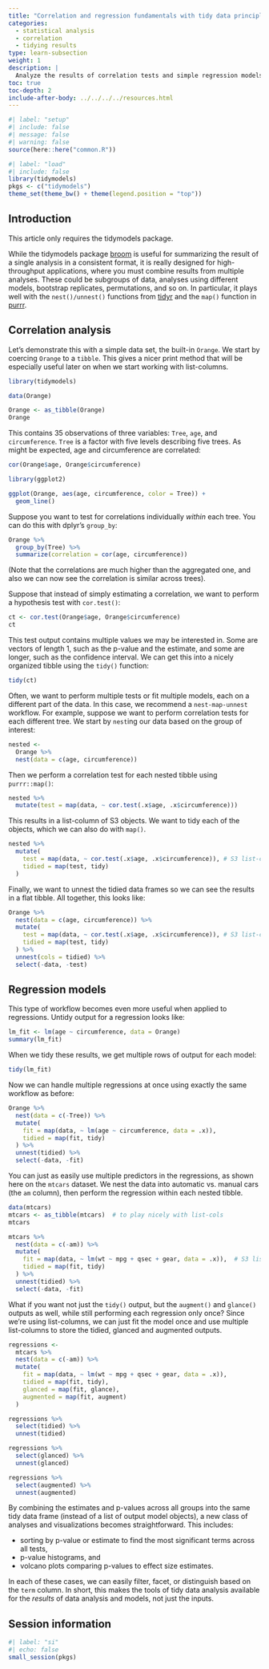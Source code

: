 ```yaml
---
title: "Correlation and regression fundamentals with tidy data principles"
categories:
  - statistical analysis
  - correlation
  - tidying results
type: learn-subsection
weight: 1
description: | 
  Analyze the results of correlation tests and simple regression models for many data sets at once.
toc: true
toc-depth: 2
include-after-body: ../../../../resources.html
---
```


```r
#| label: "setup"
#| include: false
#| message: false
#| warning: false
source(here::here("common.R"))
```

```r
#| label: "load"
#| include: false
library(tidymodels)
pkgs <- c("tidymodels")
theme_set(theme_bw() + theme(legend.position = "top"))
```

## Introduction

This article only requires the tidymodels package.

While the tidymodels package [broom](https://broom.tidyverse.org/) is useful for summarizing the result of a single analysis in a consistent format, it is really designed for high-throughput applications, where you must combine results from multiple analyses. These could be subgroups of data, analyses using different models, bootstrap replicates, permutations, and so on. In particular, it plays well with the `nest()/unnest()` functions from [tidyr](https://tidyr.tidyverse.org/) and the `map()` function in [purrr](https://purrr.tidyverse.org/).

## Correlation analysis

Let's demonstrate this with a simple data set, the built-in `Orange`. We start by coercing `Orange` to a `tibble`. This gives a nicer print method that will be especially useful later on when we start working with list-columns.

```r
library(tidymodels)

data(Orange)

Orange <- as_tibble(Orange)
Orange
```

This contains 35 observations of three variables: `Tree`, `age`, and `circumference`. `Tree` is a factor with five levels describing five trees. As might be expected, age and circumference are correlated:

```r
cor(Orange$age, Orange$circumference)

library(ggplot2)

ggplot(Orange, aes(age, circumference, color = Tree)) +
  geom_line()
```

Suppose you want to test for correlations individually *within* each tree. You can do this with dplyr's `group_by`:

```r
Orange %>% 
  group_by(Tree) %>%
  summarize(correlation = cor(age, circumference))
```

(Note that the correlations are much higher than the aggregated one, and also we can now see the correlation is similar across trees).

Suppose that instead of simply estimating a correlation, we want to perform a hypothesis test with `cor.test()`:

```r
ct <- cor.test(Orange$age, Orange$circumference)
ct
```

This test output contains multiple values we may be interested in. Some are vectors of length 1, such as the p-value and the estimate, and some are longer, such as the confidence interval. We can get this into a nicely organized tibble using the `tidy()` function:

```r
tidy(ct)
```

Often, we want to perform multiple tests or fit multiple models, each on a different part of the data. In this case, we recommend a `nest-map-unnest` workflow. For example, suppose we want to perform correlation tests for each different tree. We start by `nest`ing our data based on the group of interest:

```r
nested <- 
  Orange %>% 
  nest(data = c(age, circumference))
```

Then we perform a correlation test for each nested tibble using `purrr::map()`:

```r
nested %>% 
  mutate(test = map(data, ~ cor.test(.x$age, .x$circumference)))
```

This results in a list-column of S3 objects. We want to tidy each of the objects, which we can also do with `map()`.

```r
nested %>% 
  mutate(
    test = map(data, ~ cor.test(.x$age, .x$circumference)), # S3 list-col
    tidied = map(test, tidy)
  ) 
```

Finally, we want to unnest the tidied data frames so we can see the results in a flat tibble. All together, this looks like:

```r
Orange %>% 
  nest(data = c(age, circumference)) %>% 
  mutate(
    test = map(data, ~ cor.test(.x$age, .x$circumference)), # S3 list-col
    tidied = map(test, tidy)
  ) %>% 
  unnest(cols = tidied) %>% 
  select(-data, -test)
```

## Regression models

This type of workflow becomes even more useful when applied to regressions. Untidy output for a regression looks like:

```r
lm_fit <- lm(age ~ circumference, data = Orange)
summary(lm_fit)
```

When we tidy these results, we get multiple rows of output for each model:

```r
tidy(lm_fit)
```

Now we can handle multiple regressions at once using exactly the same workflow as before:

```r
Orange %>%
  nest(data = c(-Tree)) %>% 
  mutate(
    fit = map(data, ~ lm(age ~ circumference, data = .x)),
    tidied = map(fit, tidy)
  ) %>% 
  unnest(tidied) %>% 
  select(-data, -fit)
```

You can just as easily use multiple predictors in the regressions, as shown here on the `mtcars` dataset. We nest the data into automatic vs. manual cars (the `am` column), then perform the regression within each nested tibble.

```r
data(mtcars)
mtcars <- as_tibble(mtcars)  # to play nicely with list-cols
mtcars

mtcars %>%
  nest(data = c(-am)) %>% 
  mutate(
    fit = map(data, ~ lm(wt ~ mpg + qsec + gear, data = .x)),  # S3 list-col
    tidied = map(fit, tidy)
  ) %>% 
  unnest(tidied) %>% 
  select(-data, -fit)
```

What if you want not just the `tidy()` output, but the `augment()` and `glance()` outputs as well, while still performing each regression only once? Since we're using list-columns, we can just fit the model once and use multiple list-columns to store the tidied, glanced and augmented outputs.

```r
regressions <- 
  mtcars %>%
  nest(data = c(-am)) %>% 
  mutate(
    fit = map(data, ~ lm(wt ~ mpg + qsec + gear, data = .x)),
    tidied = map(fit, tidy),
    glanced = map(fit, glance),
    augmented = map(fit, augment)
  )

regressions %>% 
  select(tidied) %>% 
  unnest(tidied)

regressions %>% 
  select(glanced) %>% 
  unnest(glanced)

regressions %>% 
  select(augmented) %>% 
  unnest(augmented)
```

By combining the estimates and p-values across all groups into the same tidy data frame (instead of a list of output model objects), a new class of analyses and visualizations becomes straightforward. This includes:

- sorting by p-value or estimate to find the most significant terms across all tests,
- p-value histograms, and
- volcano plots comparing p-values to effect size estimates.

In each of these cases, we can easily filter, facet, or distinguish based on the `term` column. In short, this makes the tools of tidy data analysis available for the *results* of data analysis and models, not just the inputs.


## Session information {#session-info}

```r
#| label: "si"
#| echo: false
small_session(pkgs)
```

